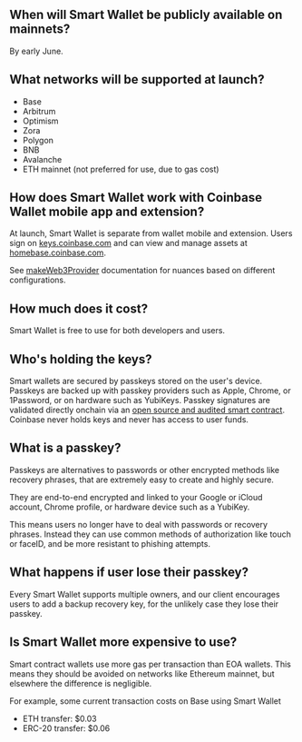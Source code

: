 ## When will Smart Wallet be publicly available on mainnets? 
By early June. 

## What networks will be supported at launch?
- Base
- Arbitrum
- Optimism
- Zora 
- Polygon 
- BNB
- Avalanche
- ETH mainnet (not preferred for use, due to gas cost)

## How does Smart Wallet work with Coinbase Wallet mobile app and extension? 
At launch, Smart Wallet is separate from wallet mobile and extension. Users sign on [keys.coinbase.com](https://keys.coinbase.com/)
and can view and manage assets at [homebase.coinbase.com](https://homebase.coinbase.com/). 

See [makeWeb3Provider](/sdk/makeWeb3Provider#parameters) documentation for nuances based on different configurations. 

## How much does it cost?
Smart Wallet is free to use for both developers and users. 

## Who's holding the keys?
Smart wallets are secured by passkeys stored on the user's device. 
Passkeys are backed up with passkey providers such as Apple, Chrome, or 1Password, 
or on hardware such as YubiKeys. 
Passkey signatures are validated directly onchain via an [open source and audited smart contract](https://github.com/base-org/webauthn-sol). 
Coinbase never holds keys and never has access to user funds.

## What is a passkey? 
Passkeys are alternatives to passwords or other encrypted methods like recovery phrases, that are extremely easy to create and highly secure.

They are end-to-end encrypted and linked to your Google or iCloud account, Chrome profile, or hardware device such as a YubiKey.

This means users no longer have to deal with passwords or recovery phrases. Instead they can use common methods of authorization like touch or faceID, and be more resistant to phishing attempts.

## What happens if user lose their passkey? 
Every Smart Wallet supports multiple owners, and our client encourages users to add a backup recovery key, for the unlikely case they lose their passkey.

## Is Smart Wallet more expensive to use? 
Smart contract wallets use more gas per transaction than EOA wallets. This means they should be avoided on networks like Ethereum mainnet, 
but elsewhere the difference is negligible. 

For example, some current transaction costs on Base using Smart Wallet
- ETH transfer: $0.03
- ERC-20 transfer: $0.06

